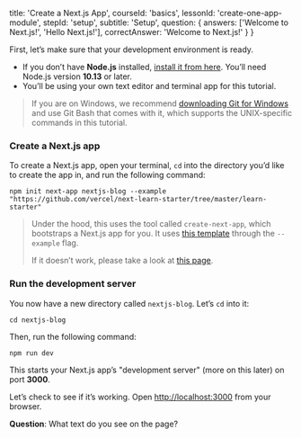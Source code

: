
  title: 'Create a Next.js App',
  courseId: 'basics',
  lessonId: 'create-one-app-module',
  stepId: 'setup',
  subtitle: 'Setup',
  question: {
    answers: ['Welcome to Next.js!', 'Hello Next.js!'],
    correctAnswer: 'Welcome to Next.js!'
  }
}

First, let’s make sure that your development environment is ready.

- If you don’t have **Node.js** installed, [install it from here](https://nodejs.org/en/). You’ll need Node.js version **10.13** or later.
- You’ll be using your own text editor and terminal app for this tutorial.

> If you are on Windows, we recommend [downloading Git for Windows](https://gitforwindows.org/) and use Git Bash that comes with it, which supports the UNIX-specific commands in this tutorial.

### Create a Next.js app

To create a Next.js app, open your terminal, `cd` into the directory you’d like to create the app in, and run the following command:

```shell
npm init next-app nextjs-blog --example "https://github.com/vercel/next-learn-starter/tree/master/learn-starter"
```

> Under the hood, this uses the tool called `create-next-app`, which bootstraps a Next.js app for you. It uses [this template](https://github.com/vercel/next-learn-starter/tree/master/learn-starter) through the `--example` flag.
>
> If it doesn’t work, please take a look at [this page](https://github.com/vercel/next-learn-starter/blob/master/errors/install.md).

### Run the development server

You now have a new directory called `nextjs-blog`. Let’s `cd` into it:

```shell
cd nextjs-blog
```

Then, run the following command:

```shell
npm run dev
```

This starts your Next.js app’s "development server" (more on this later) on port **3000**.

Let’s check to see if it’s working. Open [http://localhost:3000](http://localhost:3000) from your browser.

**Question**: What text do you see on the page?

